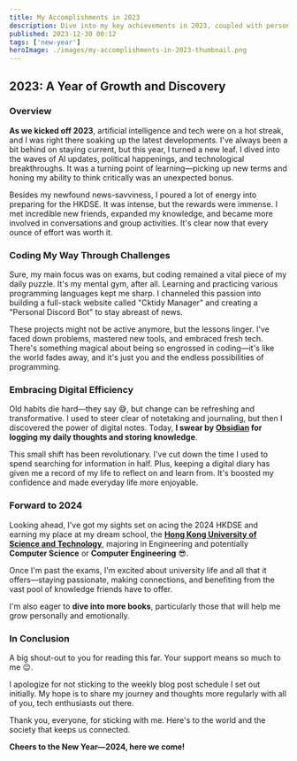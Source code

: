 ```yaml
---
title: My Accomplishments in 2023
description: Dive into my key achievements in 2023, coupled with personal insights and forward-looking aspirations as the new year approaches.
published: 2023-12-30 00:12
tags: ['new-year']
heroImage: ./images/my-accomplishments-in-2023-thumbnail.png
---
```


## 2023: A Year of Growth and Discovery

### Overview

**As we kicked off 2023**, artificial intelligence and tech were on a hot streak, and I was right there soaking up the latest developments. I've always been a bit behind on staying current, but this year, I turned a new leaf. I dived into the waves of AI updates, political happenings, and technological breakthroughs. It was a turning point of learning—picking up new terms and honing my ability to think critically was an unexpected bonus.

Besides my newfound news-savviness, I poured a lot of energy into preparing for the HKDSE. It was intense, but the rewards were immense. I met incredible new friends, expanded my knowledge, and became more involved in conversations and group activities. It's clear now that every ounce of effort was worth it.

### Coding My Way Through Challenges

Sure, my main focus was on exams, but coding remained a vital piece of my daily puzzle. It's my mental gym, after all. Learning and practicing various programming languages kept me sharp. I channeled this passion into building a full-stack website called "Cktidy Manager" and creating a "Personal Discord Bot" to stay abreast of news.

These projects might not be active anymore, but the lessons linger. I've faced down problems, mastered new tools, and embraced fresh tech. There's something magical about being so engrossed in coding—it's like the world fades away, and it's just you and the endless possibilities of programming.

### Embracing Digital Efficiency

Old habits die hard—they say 😅, but change can be refreshing and transformative. I used to steer clear of notetaking and journaling, but then I discovered the power of digital notes. Today, **I swear by [Obsidian](https://obsidian.md/) for logging my daily thoughts and storing knowledge**.

<Picture
  src="https://b2.ckt1031.xyz/img/2023/12/5d9fac074874256313853e5e9221d860.png"
  alt="Thumbnail"
  class="thumbnail"
  width="auto"
  height="600"
/>

This small shift has been revolutionary. I've cut down the time I used to spend searching for information in half. Plus, keeping a digital diary has given me a record of my life to reflect on and learn from. It's boosted my confidence and made everyday life more enjoyable.

### Forward to 2024

Looking ahead, I've got my sights set on acing the 2024 HKDSE and earning my place at my dream school, the **[Hong Kong University of Science and Technology](https://hkust.edu.hk/)**, majoring in Engineering and potentially **Computer Science** or **Computer Engineering** 😎.

<Picture
  src="https://b2.ckt1031.xyz/img/2023/10/1c83d95df53a12247baba69b03b14d8d.jpg"
  alt="Thumbnail"
  class="thumbnail"
  width="auto"
  height="600"
/>

Once I'm past the exams, I'm excited about university life and all that it offers—staying passionate, making connections, and benefiting from the vast pool of knowledge friends have to offer.

I'm also eager to **dive into more books**, particularly those that will help me grow personally and emotionally.

### In Conclusion

A big shout-out to you for reading this far. Your support means so much to me 😌.

I apologize for not sticking to the weekly blog post schedule I set out initially. My hope is to share my journey and thoughts more regularly with all of you, tech enthusiasts out there.

Thank you, everyone, for sticking with me. Here's to the world and the society that keeps us connected.

**Cheers to the New Year—2024, here we come!**
